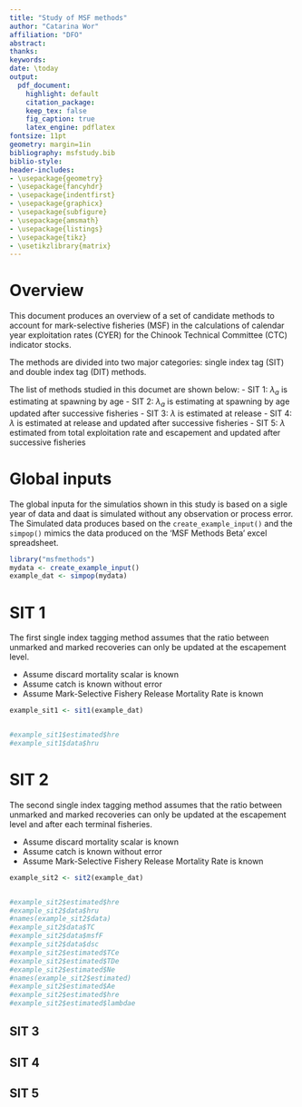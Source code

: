 ```yaml
---
title: "Study of MSF methods"
author: "Catarina Wor"
affiliation: "DFO"
abstract:
thanks:
keywords:
date: \today
output:
  pdf_document:
    highlight: default
    citation_package:
    keep_tex: false
    fig_caption: true
    latex_engine: pdflatex
fontsize: 11pt
geometry: margin=1in
bibliography: msfstudy.bib
biblio-style:
header-includes:
- \usepackage{geometry}
- \usepackage{fancyhdr} 
- \usepackage{indentfirst}
- \usepackage{graphicx}
- \usepackage{subfigure}
- \usepackage{amsmath}
- \usepackage{listings}
- \usepackage{tikz}
- \usetikzlibrary{matrix}
---
```


\vspace{0.25in}



# Overview

This document produces an overview of a set of candidate methods to account for mark-selective fisheries (MSF) in the calculations of calendar year exploitation rates (CYER) for the Chinook Technical Committee (CTC) indicator stocks. 

The methods are divided into two major categories: single index tag (SIT) and double index tag (DIT) methods. 

The list of methods studied in this documet are shown below:
 -  SIT 1: $\lambda_{a}$ is estimating at spawning by age
 -  SIT 2: $\lambda_{a}$ is estimating at spawning by age  updated after successive fisheries
 -  SIT 3: $\lambda$ is estimated at release
 -  SIT 4: $\lambda$ is estimated at release and updated after successive fisheries
 -  SIT 5: $\lambda$ estimated from total exploitation rate and escapement and updated after successive fisheries 

  
# Global inputs


The global inputa for the simulatios shown in this study is based on a sigle year of data and daat is simulated without any observation or process error. The Simulated data produces based on the `create_example_input()` and the `simpop()` mimics the data produced on the 'MSF Methods Beta' excel spreadsheet. 

```r
library("msfmethods")
mydata <- create_example_input()
example_dat <- simpop(mydata) 

```

# SIT 1 

The first single index tagging method assumes that the ratio between unmarked and marked recoveries can only be updated at the escapement level. 

- Assume discard mortality scalar is known
- Assume catch is known without error
- Assume Mark-Selective Fishery Release Mortality Rate is known

```r

example_sit1 <- sit1(example_dat)


#example_sit1$estimated$hre
#example_sit1$data$hru


```

# SIT 2 

The second single index tagging method assumes that the ratio between unmarked and marked recoveries can only be updated at the escapement level and after each terminal fisheries.  

- Assume discard mortality scalar is known
- Assume catch is known without error
- Assume Mark-Selective Fishery Release Mortality Rate is known


```r

example_sit2 <- sit2(example_dat) 


#example_sit2$estimated$hre
#example_sit2$data$hru
#names(example_sit2$data)
#example_sit2$data$TC
#example_sit2$data$msfF
#example_sit2$data$dsc
#example_sit2$estimated$TCe
#example_sit2$estimated$TDe
#example_sit2$estimated$Ne
#names(example_sit2$estimated)
#example_sit2$estimated$Ae
#example_sit2$estimated$hre
#example_sit2$estimated$lambdae

```

## SIT 3

## SIT 4

## SIT 5